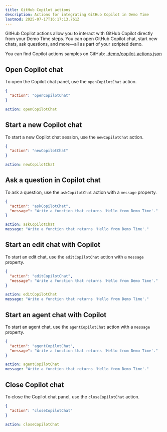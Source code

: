 ```yaml
---
title: GitHub Copilot actions
description: Actions for integrating GitHub Copilot in Demo Time
lastmod: 2025-07-17T16:17:13.761Z
---
```



GitHub Copilot actions allow you to interact with GitHub Copilot directly from your Demo Time steps. You can open GitHub Copilot chat, start new chats, ask questions, and more—all as part of your scripted demo.

<Aside type="note" title="Samples">
  You can find Copilot actions samples on GitHub:
  <a href="https://github.com/estruyf/vscode-demo-time/tree/main/.demo">.demo/copilot-actions.json</a>
</Aside>

## Open Copilot chat

To open the Copilot chat panel, use the `openCopilotChat` action.

<Tabs syncKey="copilot-open-chat">
<TabItem label="JSON">

```json
{
  "action": "openCopilotChat"
}
```

</TabItem>
<TabItem label="YAML">

```yaml
action: openCopilotChat
```

</TabItem>
</Tabs>

## Start a new Copilot chat

To start a new Copilot chat session, use the `newCopilotChat` action.

<Tabs syncKey="copilot-new-chat">
<TabItem label="JSON">

```json
{
  "action": "newCopilotChat"
}
```

</TabItem>
<TabItem label="YAML">

```yaml
action: newCopilotChat
```

</TabItem>
</Tabs>

## Ask a question in Copilot chat

To ask a question, use the `askCopilotChat` action with a `message` property.

<Tabs syncKey="copilot-ask-chat">
<TabItem label="JSON">

```json
{
  "action": "askCopilotChat",
  "message": "Write a function that returns 'Hello from Demo Time'."
}
```

</TabItem>
<TabItem label="YAML">

```yaml
action: askCopilotChat
message: "Write a function that returns 'Hello from Demo Time'."
```

</TabItem>
</Tabs>

## Start an edit chat with Copilot

To start an edit chat, use the `editCopilotChat` action with a `message` property.

<Tabs syncKey="copilot-edit-chat">
<TabItem label="JSON">

```json
{
  "action": "editCopilotChat",
  "message": "Write a function that returns 'Hello from Demo Time'."
}
```

</TabItem>
<TabItem label="YAML">

```yaml
action: editCopilotChat
message: "Write a function that returns 'Hello from Demo Time'."
```

</TabItem>
</Tabs>

## Start an agent chat with Copilot

To start an agent chat, use the `agentCopilotChat` action with a `message` property.

<Tabs syncKey="copilot-agent-chat">
<TabItem label="JSON">

```json
{
  "action": "agentCopilotChat",
  "message": "Write a function that returns 'Hello from Demo Time'."
}
```

</TabItem>
<TabItem label="YAML">

```yaml
action: agentCopilotChat
message: "Write a function that returns 'Hello from Demo Time'."
```

</TabItem>
</Tabs>

## Close Copilot chat

To close the Copilot chat panel, use the `closeCopilotChat` action.

<Tabs syncKey="copilot-close-chat">
<TabItem label="JSON">

```json
{
  "action": "closeCopilotChat"
}
```

</TabItem>
<TabItem label="YAML">

```yaml
action: closeCopilotChat
```

</TabItem>
</Tabs>

